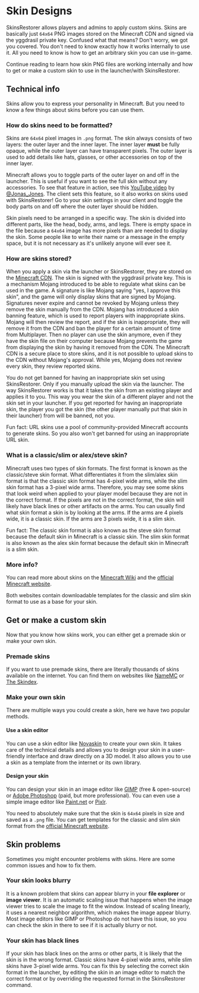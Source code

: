 # Skin Designs

SkinsRestorer allows players and admins to apply custom skins. Skins are basically just `64x64` PNG images stored on the Minecraft CDN and signed via the yggdrasil private key.
Confused what that means? Don't worry, we got you covered. You don't need to know exactly how it works internally to use it. All you need to know is how to get an arbitrary skin you can use in-game.

Continue reading to learn how skin PNG files are working internally and how to get or make a custom skin to use in the launcher/with SkinsRestorer.

## Technical info

Skins allow you to express your personality in Minecraft. But you need to know a few things about skins before you can use them.

### How do skins need to be formatted?

Skins are `64x64` pixel images in `.png` format. The skin always consists of two layers: the outer layer and the inner layer.
The inner layer __must__ be fully opaque, while the outer layer can have transparent pixels. The outer layer is used to add details like hats, glasses, or other accessories on top of the inner layer.

Minecraft allows you to toggle parts of the outer layer on and off in the launcher. This is useful if you want to see the full skin without any accessories.
To see that feature in action, see this [YouTube video](https://youtu.be/ib8SllVoRy0?t=192) by [@Jonas_Jones](https://www.youtube.com/@Jonas_Jones).
The client sets this feature, so it also works on skins used with SkinsRestorer! Go to your skin settings in your client and toggle the body parts on and off where the outer layer should be hidden.

Skin pixels need to be arranged in a specific way. The skin is divided into different parts, like the head, body, arms, and legs.
There is empty space in the file because a `64x64` image has more pixels than are needed to display the skin.
Some people like to write their name or a message in the empty space, but it is not necessary as it's unlikely anyone will ever see it.

### How are skins stored?

When you apply a skin via the launcher or SkinsRestorer, they are stored on the [Minecraft CDN](https://textures.minecraft.net).
The skin is signed with the yggdrasil private key. This is a mechanism Mojang introduced to be able to regulate what skins can be used in the game.
A signature is like Mojang saying "yes, I approve this skin", and the game will only display skins that are signed by Mojang.
Signatures never expire and cannot be revoked by Mojang unless they remove the skin manually from the CDN.
Mojang has introduced a skin banning feature, which is used to report players with inappropriate skins.
Mojang will then review the report, and if the skin is inappropriate, they will remove it from the CDN and ban the player for a certain amount of time from Multiplayer.
Then no player can use the skin anymore, even if they have the skin file on their computer because Mojang prevents the game from displaying the skin by having it removed from the CDN.
The Minecraft CDN is a secure place to store skins, and it is not possible to upload skins to the CDN without Mojang's approval.
While yes, Mojang does not review every skin, they review reported skins.

You do not get banned for having an inappropriate skin set using SkinsRestorer.
Only if you manually upload the skin via the launcher.
The way SkinsRestorer works is that it takes the skin from an existing player and applies it to you.
This way you wear the skin of a different player and not the skin set in your launcher.
If you get reported for having an inappropriate skin, the player you got the skin (the other player manually put that skin in their launcher) from will be banned, not you.

Fun fact: URL skins use a pool of community-provided Minecraft accounts to generate skins.
So you also won't get banned for using an inappropriate URL skin.

### What is a classic/slim or alex/steve skin?

Minecraft uses two types of skin formats. The first format is known as the classic/steve skin format.
What differentiates it from the slim/alex skin format is that the classic skin format has 4-pixel wide arms, while the slim skin format has a 3-pixel wide arms.
Therefore, you may see some skins that look weird when applied to your player model because they are not in the correct format.
If the pixels are not in the correct format, the skin will likely have black lines or other artifacts on the arms.
You can usually find what skin format a skin is by looking at the arms. If the arms are 4 pixels wide, it is a classic skin. If the arms are 3 pixels wide, it is a slim skin.

Fun fact:
The classic skin format is also known as the steve skin format because the default skin in Minecraft is a classic skin.
The slim skin format is also known as the alex skin format because the default skin in Minecraft is a slim skin.

### More info?

You can read more about skins on the [Minecraft Wiki](https://minecraft.wiki/w/Skin) and the [official Minecraft website](https://help.minecraft.net/hc/en-us/articles/4408894664461-Minecraft-Skins-for-Java-Edition).

Both websites contain downloadable templates for the classic and slim skin format to use as a base for your skin.

## Get or make a custom skin

Now that you know how skins work, you can either get a premade skin or make your own skin.

### Premade skins

If you want to use premade skins, there are literally thousands of skins available on the internet.
You can find them on websites like [NameMC](https://namemc.com) or [The Skindex](https://minecraftskins.com).

### Make your own skin

There are multiple ways you could create a skin, here we have two popular methods.

#### Use a skin editor

You can use a skin editor like [Novaskin](https://novaskin.me) to create your own skin.
It takes care of the technical details and allows you to design your skin in a user-friendly interface and draw directly on a 3D model.
It also allows you to use a skin as a template from the internet or its own library.

#### Design your skin

You can design your skin in an image editor like [GIMP](https://www.gimp.org/) (free & open-source) or [Adobe Photoshop](https://www.adobe.com/products/photoshop.html) (paid, but more professional).
You can even use a simple image editor like [Paint.net](https://getpaint.net) or [Pixlr](https://pixlr.com).

You need to absolutely make sure that the skin is `64x64` pixels in size and saved as a `.png` file.
You can get templates for the classic and slim skin format from the [official Minecraft website](https://help.minecraft.net/hc/en-us/articles/4408894664461-Minecraft-Skins-for-Java-Edition).

## Skin problems

Sometimes you might encounter problems with skins. Here are some common issues and how to fix them.

### Your skin looks blurry

It is a known problem that skins can appear blurry in your **file explorer** or **image viewer**.
It is an automatic scaling issue that happens when the image viewer tries to scale the image to fit the window.
Instead of scaling linearly, it uses a nearest neighbor algorithm, which makes the image appear blurry.
Most image editors like GIMP or Photoshop do not have this issue, so you can check the skin in there to see if it is actually blurry or not.

### Your skin has black lines

If your skin has black lines on the arms or other parts, it is likely that the skin is in the wrong format.
Classic skins have 4-pixel wide arms, while slim skins have 3-pixel wide arms.
You can fix this by selecting the correct skin format in the launcher,
by editing the skin in an image editor to match the correct format
or by overriding the requested format in the SkinsRestorer command.
